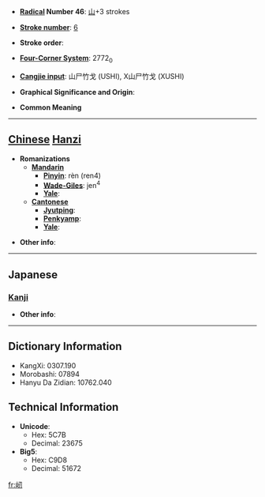 * '''[[Wiktionary:Chinese radical index| Radical]] Number 46''': [[Wiktionary:Chinese radical index 山|山]]+3 strokes

* '''[[Wiktionary:Chinese total strokes index|Stroke number]]''': [[Wiktionary:Chinese total strokes index 6|6]]

* '''Stroke order''': 

* '''[[Wiktionary:Chinese four corner index|Four-Corner System]]''': 2772<sub>0</sub>

* '''[[Wiktionary:Chinese Cangjie index|Cangjie input]]''': 山尸竹戈 (USHI), X山尸竹戈 (XUSHI)

* '''Graphical Significance and Origin''': 

* '''Common Meaning'''

----

== [[Chinese]] [[Hanzi]] ==

* '''Romanizations'''
** '''[[Mandarin]]'''
*** '''[[Pinyin]]''': rèn (ren4)
*** '''[[Wade-Giles]]''': jen<sup>4</sup>
*** '''[[Yale]]''': 
** '''[[Cantonese]]'''
*** '''[[Jyutping]]''':
*** '''[[Penkyamp]]''': 
*** '''[[Yale]]''': 

* '''Other info''': 

----

==Japanese==
===[[Kanji]]===
{{kanji|on readings=[[じん]] (jin), [[にん]] (nin)|kun readings=}}

* '''Other info''':  

----

== Dictionary Information ==

* KangXi: 0307.190
* Morobashi: 07894
* Hanyu Da Zidian: 10762.040

== Technical Information ==

* '''Unicode''':
** Hex: 5C7B
** Decimal: 23675
* '''Big5''':
** Hex: C9D8
** Decimal: 51672

[[fr:屻]]